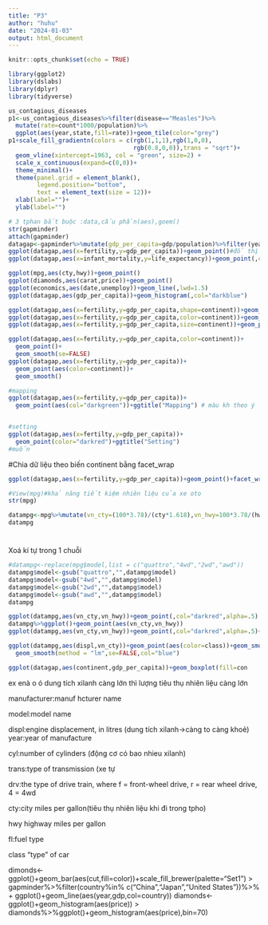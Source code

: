 ---
title: "P3"
author: "huhu"
date: "2024-01-03"
output: html_document
---

```{r setup, include=FALSE}
knitr::opts_chunk$set(echo = TRUE)
```

```{r}
library(ggplot2)
library(dslabs)
library(dplyr)
library(tidyverse)

us_contagious_diseases
p1<-us_contagious_diseases%>%filter(disease=="Measles")%>%
  mutate(rate=count*1000/population)%>%
  ggplot(aes(year,state,fill=rate))+geom_tile(color="grey")
p1+scale_fill_gradientn(colors = c(rgb(1,1,1),rgb(1,0,0),
                                   rgb(0.8,0,0)),trans = "sqrt")+
  geom_vline(xintercept=1963, col = "green", size=2) +
  scale_x_continuous(expand=c(0,0))+
  theme_minimal()+
  theme(panel.grid = element_blank(),
        legend.position="bottom",
        text = element_text(size = 12))+
  xlab(label="")+
  ylab(label="")
```
```{r}
# 3 tphan bắt buộc :data,cấu phần(aes),goem()
str(gapminder)
attach(gapminder)
datagap<-gapminder%>%mutate(gdp_per_capita=gdp/population)%>%filter(year=="2010")
ggplot(datagap,aes(x=fertility,y=gdp_per_capita))+geom_point()#đồ thị dải điểm
ggplot(datagap,aes(x=infant_mortality,y=life_expectancy))+geom_point(,col="darkblue")

```
```{r}
ggplot(mpg,aes(cty,hwy))+geom_point()
ggplot(diamonds,aes(carat,price))+geom_point()
ggplot(economics,aes(date,unemploy))+geom_line(,lwd=1.5)
ggplot(datagap,aes(gdp_per_capita))+geom_histogram(,col="darkblue")
```
```{r}
ggplot(datagap,aes(x=fertility,y=gdp_per_capita,shape=continent))+geom_point()
ggplot(datagap,aes(x=fertility,y=gdp_per_capita,color=continent))+geom_point()
ggplot(datagap,aes(x=fertility,y=gdp_per_capita,size=continent))+geom_point()
```
```{r}
ggplot(datagap,aes(x=fertility,y=gdp_per_capita,color=continent))+
  geom_point()+
  geom_smooth(se=FALSE)
ggplot(datagap,aes(x=fertility,y=gdp_per_capita))+
  geom_point(aes(color=continent))+
  geom_smooth()
```

```{r}
#mapping
ggplot(datagap,aes(x=fertility,y=gdp_per_capita))+
  geom_point(aes(col="darkgreen"))+ggtitle("Mapping") # màu kh theo ý


#setting
ggplot(datagap,aes(x=fertilty,y=gdp_per_capita))+
  geom_point(color="darkred")+ggtitle("Setting")
#muốn
```


#Chia dữ liệu theo biến continent bằng facet_wrap
```{r}
ggplot(datagap,aes(x=fertility,y=gdp_per_capita))+geom_point()+facet_wrap(~continent,ncol = 5)
```
```{r}
#View(mpg)#khả năng tiết kiệm nhiên liệu của xe oto
str(mpg)
```
```{r}
datampg<-mpg%>%mutate(vn_cty=(100*3.78)/(cty*1.618),vn_hwy=100*3.78/(hwy*1.618),.before = model)
datampg
```
# 
Xoá kí tự trong 1 chuỗi
```{r}
#datampg<-replace(mpg$model,list = c("quattro","4wd","2wd","awd"))
datampg$model<-gsub("quattro","",datampg$model)
datampg$model<-gsub("4wd","",datampg$model)
datampg$model<-gsub("2wd","",datampg$model)
datampg$model<-gsub("awd","",datampg$model)
datampg
```

```{r}
ggplot(datampg,aes(vn_cty,vn_hwy))+geom_point(,col="darkred",alpha=.5) 
datampg%>%ggplot()+geom_point(aes(vn_cty,vn_hwy))
ggplot(datampg,aes(vn_cty,vn_hwy))+geom_point(,col="darkred",alpha=.5)+geom_smooth(method = "lm",se=FALSE)
```
```{r}
ggplot(datampg,aes(displ,vn_cty))+geom_point(aes(color=class))+geom_smooth(se=FALSE,col="red")+
  geom_smooth(method = "lm",se=FALSE,col="blue")
```
```{r}
ggplot(datagap,aes(continent,gdp_per_capita))+geom_boxplot(fill=con
```

ex enà
o ó dung tích xilanh càng lớn thì lượng tiêu thụ nhiên liệu càng lớn

manufacturer:manuf
hcturer name

model:model name

displ:engine displacement, in litres (dung tích xilanh->càng to càng khoẻ)
year:year of manufacture


cyl:number of cylinders (động cơ có bao nhieu xilanh)

trans:type of transmission (xe tự 

drv:the type of drive train, where f = front-wheel drive, r = rear wheel drive, 4 = 4wd

cty:city miles per gallon(tiêu thụ nhiên liệu khi đi trong tpho)

hwy
highway miles per gallon

fl:fuel type

class
"type" of car


dimonds<-ggplot()+geom_bar(aes(cut,fill=color))+scale_fill_brewer(palette="Set1")
> gapminder%>%filter(country%in% c("China","Japan","United States"))%>%
+ ggplot()+geom_line(aes(year,gdp,col=country))
diamonds<-ggplot()+geom_histogram(aes(price))
> diamonds%>%ggplot()+geom_histogram(aes(price),bin=70)

